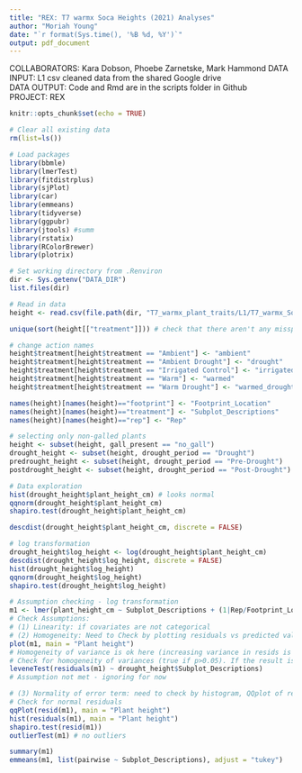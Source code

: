 ```yaml
---
title: "REX: T7 warmx Soca Heights (2021) Analyses"
author: "Moriah Young"
date: "`r format(Sys.time(), '%B %d, %Y')`"
output: pdf_document
---
```


COLLABORATORS: Kara Dobson, Phoebe Zarnetske, Mark Hammond
DATA INPUT:  L1 csv cleaned data from the shared Google drive  
DATA OUTPUT: Code and Rmd are in the scripts folder in Github  
PROJECT: REX  

```r
knitr::opts_chunk$set(echo = TRUE)
```

```r
# Clear all existing data
rm(list=ls())

# Load packages
library(bbmle)
library(lmerTest)
library(fitdistrplus)
library(sjPlot)
library(car)
library(emmeans)
library(tidyverse)
library(ggpubr)
library(jtools) #summ 
library(rstatix)
library(RColorBrewer)
library(plotrix)

# Set working directory from .Renviron
dir <- Sys.getenv("DATA_DIR")
list.files(dir)

# Read in data
height <- read.csv(file.path(dir, "T7_warmx_plant_traits/L1/T7_warmx_Soca_plant_height_L1.csv"))

unique(sort(height[["treatment"]])) # check that there aren't any misspellings

# change action names
height$treatment[height$treatment == "Ambient"] <- "ambient"
height$treatment[height$treatment == "Ambient Drought"] <- "drought"
height$treatment[height$treatment == "Irrigated Control"] <- "irrigated_control"
height$treatment[height$treatment == "Warm"] <- "warmed"
height$treatment[height$treatment == "Warm Drought"] <- "warmed_drought"

names(height)[names(height)=="footprint"] <- "Footprint_Location"
names(height)[names(height)=="treatment"] <- "Subplot_Descriptions"
names(height)[names(height)=="rep"] <- "Rep"

# selecting only non-galled plants
height <- subset(height, gall_present == "no_gall")
drought_height <- subset(height, drought_period == "Drought")
predrought_height <- subset(height, drought_period == "Pre-Drought")
postdrought_height <- subset(height, drought_period == "Post-Drought")
```

```r
# Data exploration
hist(drought_height$plant_height_cm) # looks normal
qqnorm(drought_height$plant_height_cm)
shapiro.test(drought_height$plant_height_cm) 

descdist(drought_height$plant_height_cm, discrete = FALSE)

# log transformation
drought_height$log_height <- log(drought_height$plant_height_cm)
descdist(drought_height$log_height, discrete = FALSE)
hist(drought_height$log_height)
qqnorm(drought_height$log_height)
shapiro.test(drought_height$log_height) 

# Assumption checking - log transformation
m1 <- lmer(plant_height_cm ~ Subplot_Descriptions + (1|Rep/Footprint_Location), data = drought_height, REML=F)
# Check Assumptions:
# (1) Linearity: if covariates are not categorical
# (2) Homogeneity: Need to Check by plotting residuals vs predicted values.
plot(m1, main = "Plant height")
# Homogeneity of variance is ok here (increasing variance in resids is not increasing with fitted values)
# Check for homogeneity of variances (true if p>0.05). If the result is not significant, the assumption of equal variances (homoscedasticity) is met (no significant difference between the group variances).
leveneTest(residuals(m1) ~ drought_height$Subplot_Descriptions)
# Assumption not met - ignoring for now

# (3) Normality of error term: need to check by histogram, QQplot of residuals, could do Kolmogorov-Smirnov test.
# Check for normal residuals
qqPlot(resid(m1), main = "Plant height")
hist(residuals(m1), main = "Plant height")
shapiro.test(resid(m1))
outlierTest(m1) # no outliers

summary(m1)
emmeans(m1, list(pairwise ~ Subplot_Descriptions), adjust = "tukey")
```

